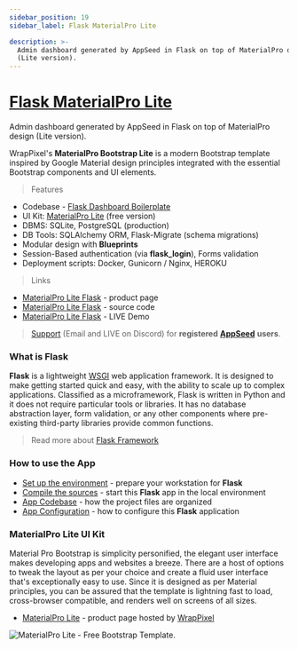 ```yaml
---
sidebar_position: 19
sidebar_label: Flask MaterialPro Lite

description: >-
  Admin dashboard generated by AppSeed in Flask on top of MaterialPro design
  (Lite version).
---
```


# [Flask MaterialPro Lite](https://appseed.us/product/material-wpx/flask/)

<SubHeading> Admin dashboard generated by AppSeed in Flask on top of MaterialPro design (Lite version).</SubHeading>

WrapPixel's **MaterialPro Bootstrap Lite** is a modern Bootstrap template inspired by Google Material design principles integrated with the essential Bootstrap components and UI elements.

> Features

- Codebase - [Flask Dashboard Boilerplate](../../boilerplate-code/flask-dashboard.md)
- UI Kit: [MaterialPro Lite](../../content/bootstrap-template/materialpro-lite.md) (free version)
- DBMS: SQLite, PostgreSQL (production)
- DB Tools: SQLAlchemy ORM, Flask-Migrate (schema migrations)
- Modular design with **Blueprints**
- Session-Based authentication (via **flask_login**), Forms validation
- Deployment scripts: Docker, Gunicorn / Nginx, HEROKU

> Links

- [MaterialPro Lite Flask](https://appseed.us/product/material-wpx/flask/) - product page
- [MaterialPro Lite Flask](https://github.com/app-generator/flask-material-pro-lite) - source code
- [MaterialPro Lite Flask](https://flask-dashboard-material-lite.appseed.us/) - LIVE Demo

> [Support](https://appseed.us/support) (Email and LIVE on Discord) for **registered** [**AppSeed**](https://appseed.us/) **users**.

### What is Flask

**Flask** is a lightweight [WSGI](../../content/what-is/wsgi.md) web application framework. It is designed to make getting started quick and easy, with the ability to scale up to complex applications. Classified as a microframework, Flask is written in Python and it does not require particular tools or libraries. It has no database abstraction layer, form validation, or any other components where pre-existing third-party libraries provide common functions.

> Read more about [Flask Framework](../../content/what-is/flask.md)

### How to use the App

- [Set up the environment](../../boilerplate-code/flask-dashboard.md#environment) - prepare your workstation for **Flask**
- [Compile the sources](../../boilerplate-code/flask-dashboard.md#build-the-app-1) - start this **Flask** app in the local environment
- [App Codebase](../../boilerplate-code/flask-dashboard.md#app-codebase) - how the project files are organized
- [App Configuration](../../boilerplate-code/flask-dashboard.md#app-configuration) - how to configure this **Flask** application

### MaterialPro Lite UI Kit

Material Pro Bootstrap is simplicity personified, the elegant user interface makes developing apps and websites a breeze. There are a host of options to tweak the layout as per your choice and create a fluid user interface that's exceptionally easy to use. Since it is designed as per Material principles, you can be assured that the template is lightning fast to load, cross-browser compatible, and renders well on screens of all sizes.

- [MaterialPro Lite](https://bit.ly/2ZJuiMR) - product page hosted by [WrapPixel](../../content/partners/wrappixel.md)

![MaterialPro Lite - Free Bootstrap Template.](../../../static/assets/docs-materialpro-lite-screen.jpg)
